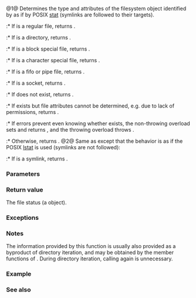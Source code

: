 {{cpp/experimental/fs/title|status|symlink_status}}
{{cpp/experimental/fs/navbar}}
{{dcl begin}}
{{dcl header|experimental/filesystem}}
{{dcl|since=fs_ts|num=1|1=
file_status status( const path&amp; p );
file_status status( const path&amp; p, error_code&amp; ec ) noexcept;
}}
{{dcl|since=fs_ts|num=2|1=
file_status symlink_status( const path&amp; p );
file_status symlink_status( const path&amp; p, error_code&amp; ec ) noexcept;
}}
{{dcl end}}

@1@ Determines the type and attributes of the filesystem object identified by {{c|p}} as if by POSIX [https://pubs.opengroup.org/onlinepubs/9699919799/functions/stat.html stat] (symlinks are followed to their targets).
:* If {{c|p}} is a regular file, returns {{c|file_status(file_type::regular)}}. 
:* If {{c|p}} is a directory, returns {{c|file_status(file_type::directory)}}.
:* If {{c|p}} is a block special file, returns {{c|file_status(file_type::block)}}.
:* If {{c|p}} is a character special file, returns {{c|file_status(file_type::character)}}.
:* If {{c|p}} is a fifo or pipe file, returns {{c|file_status(file_type::fifo)}}.
:* If {{c|p}} is a socket, returns {{c|file_status(file_type::socket)}}.
:* If {{c|p}} does not exist, returns {{c|file_status(file_type::not_found)}}.
:* If {{c|p}} exists but file attributes cannot be determined, e.g. due to lack of permissions, returns {{c|file_status(file_type::unknown)}}.
:* If errors prevent even knowing whether {{c|p}} exists, the non-throwing overload sets {{c|ec}} and returns {{c|file_status(file_type::none)}}, and the throwing overload throws {{tt|filesystem_error}}.
:* Otherwise, returns {{c|file_status(file_type::unknown)}}.
@2@ Same as {{v|1}} except that the behavior is as if the POSIX [https://pubs.opengroup.org/onlinepubs/9699919799/functions/lstat.html lstat] is used (symlinks are not followed):
:* If {{c|p}} is a symlink, returns {{c|file_status(file_type::symlink)}}.

===Parameters===
{{par begin}}
{{par|p|path to examine}}
{{par|ec|out-parameter for error reporting in the non-throwing overload}}
{{par end}}

===Return value===
The file status (a {{rlp|file_status}} object).

===Exceptions===
{{cpp/experimental/fs/error_handling|p}}

===Notes===
The information provided by this function is usually also provided as a byproduct of directory iteration, and may be obtained by the member functions of {{rlp|directory_entry}}. During directory iteration, calling {{tt|status}} again is unnecessary.

===Example===
{{cpp/experimental/fs/status_example}}

===See also===
{{dsc begin}}
{{dsc inc|cpp/experimental/fs/dsc file_status}}
{{dsc inc|cpp/experimental/fs/dsc status_known}}
{{dsc inc|cpp/experimental/fs/dsc is_block_file}}
{{dsc inc|cpp/experimental/fs/dsc is_character_file}}
{{dsc inc|cpp/experimental/fs/dsc is_directory}}
{{dsc inc|cpp/experimental/fs/dsc is_fifo}}
{{dsc inc|cpp/experimental/fs/dsc is_other}}
{{dsc inc|cpp/experimental/fs/dsc is_regular_file}}
{{dsc inc|cpp/experimental/fs/dsc is_socket}}
{{dsc inc|cpp/experimental/fs/dsc is_symlink}}
{{dsc inc|cpp/experimental/fs/dsc exists}}
{{dsc inc|cpp/experimental/fs/directory_entry/dsc status}}
{{dsc end}}